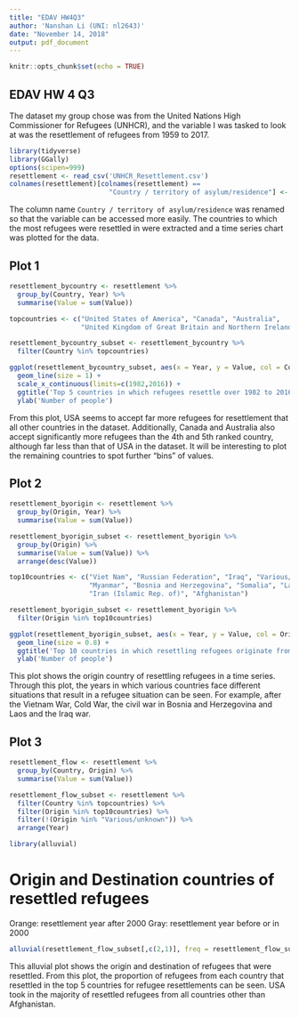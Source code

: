 ```yaml
---
title: "EDAV HW4Q3"
author: 'Nanshan Li (UNI: nl2643)'
date: "November 14, 2018"
output: pdf_document
---
```


```r
knitr::opts_chunk$set(echo = TRUE)
```

## EDAV HW 4 Q3

The dataset my group chose was from the United Nations High Commissioner for Refugees (UNHCR), and the variable I was tasked to look at was the resettlement of refugees from 1959 to 2017. 

```r
library(tidyverse)
library(GGally)
options(scipen=999)
resettlement <- read_csv('UNHCR_Resettlement.csv')
colnames(resettlement)[colnames(resettlement) == 
                         "Country / territory of asylum/residence"] <- "Country"
```

The column name `Country / territory of asylum/residence` was renamed so that the variable can be accessed more easily. The countries to which the most refugees were resettled in were extracted and a time series chart was plotted for the data.

## Plot 1

```r
resettlement_bycountry <- resettlement %>%
  group_by(Country, Year) %>%
  summarise(Value = sum(Value))

topcountries <- c("United States of America", "Canada", "Australia", 
                  "United Kingdom of Great Britain and Northern Ireland", "Sweden")

resettlement_bycountry_subset <- resettlement_bycountry %>%
  filter(Country %in% topcountries)
```


```r
ggplot(resettlement_bycountry_subset, aes(x = Year, y = Value, col = Country)) + 
  geom_line(size = 1) +
  scale_x_continuous(limits=c(1982,2016)) + 
  ggtitle('Top 5 countries in which refugees resettle over 1982 to 2016') +
  ylab('Number of people')

```
From this plot, USA seems to accept far more refugees for resettlement that all other countries in the dataset. Additionally, Canada and Australia also accept significantly more refugees than the 4th and 5th ranked country, although far less than that of USA in the dataset. It will be interesting to plot the remaining countries to spot further "bins" of values.

## Plot 2

```r
resettlement_byorigin <- resettlement %>%
  group_by(Origin, Year) %>%
  summarise(Value = sum(Value))

resettlement_byorigin_subset <- resettlement_byorigin %>%
  group_by(Origin) %>%
  summarise(Value = sum(Value)) %>%
  arrange(desc(Value))

top10countries <- c("Viet Nam", "Russian Federation", "Iraq", "Various/unknown", 
                    "Myanmar", "Bosnia and Herzegovina", "Somalia", "Lao People's Dem. Rep.", 
                    "Iran (Islamic Rep. of)", "Afghanistan")

resettlement_byorigin_subset <- resettlement_byorigin %>%
  filter(Origin %in% top10countries)

```

```r
ggplot(resettlement_byorigin_subset, aes(x = Year, y = Value, col = Origin)) +
  geom_line(size = 0.8) + 
  ggtitle('Top 10 countries in which resettling refugees originate from (1959 - 2017)') +
  ylab('Number of people')
```
This plot shows the origin country of resettling refugees in a time series. Through this plot, the years in which various countries face different situations that result in a refugee situation can be seen. For example, after the Vietnam War, Cold War,  the civil war in Bosnia and Herzegovina and Laos and the Iraq war.

## Plot 3

```r
resettlement_flow <- resettlement %>%
  group_by(Country, Origin) %>%
  summarise(Value = sum(Value))

resettlement_flow_subset <- resettlement %>%
  filter(Country %in% topcountries) %>%
  filter(Origin %in% top10countries) %>%
  filter(!(Origin %in% "Various/unknown")) %>%
  arrange(Year)

library(alluvial)
```

# Origin and Destination countries of resettled refugees

Orange: resettlement year after 2000
Gray: resettlement year before or in 2000

```r
alluvial(resettlement_flow_subset[,c(2,1)], freq = resettlement_flow_subset$Value, col = ifelse(resettlement_flow_subset$Year > 2000, "orange", "grey"), border = ifelse(resettlement_flow_subset$Year > 2000, "orange", "grey"))

```
 
This alluvial plot shows the origin and destination of refugees that were resettled. From this plot, the proportion of refugees from each country that resettled in the top 5 countries for refugee resettlements can be seen. USA took in the majority of resettled refugees from all countries other than Afghanistan.

